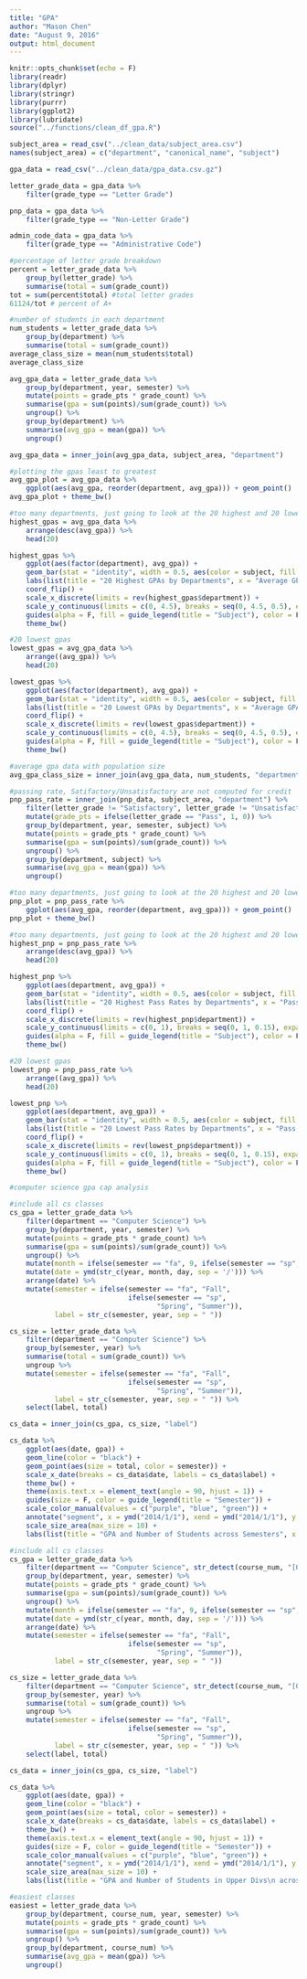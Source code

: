 ```yaml
---
title: "GPA"
author: "Mason Chen"
date: "August 9, 2016"
output: html_document
---
```


```r
knitr::opts_chunk$set(echo = F)
library(readr)
library(dplyr)
library(stringr)
library(purrr)
library(ggplot2)
library(lubridate)
source("../functions/clean_df_gpa.R")
```

```r
subject_area = read_csv("../clean_data/subject_area.csv")
names(subject_area) = c("department", "canonical_name", "subject")

gpa_data = read_csv("../clean_data/gpa_data.csv.gz")

letter_grade_data = gpa_data %>%
    filter(grade_type == "Letter Grade")

pnp_data = gpa_data %>%
    filter(grade_type == "Non-Letter Grade")

admin_code_data = gpa_data %>%
    filter(grade_type == "Administrative Code")
```

```r
#percentage of letter grade breakdown
percent = letter_grade_data %>%
    group_by(letter_grade) %>%
    summarise(total = sum(grade_count))
tot = sum(percent$total) #total letter grades
61124/tot # percent of A+
```


```r
#number of students in each department
num_students = letter_grade_data %>%
    group_by(department) %>%
    summarise(total = sum(grade_count))
average_class_size = mean(num_students$total)
average_class_size
```

```r
avg_gpa_data = letter_grade_data %>%
    group_by(department, year, semester) %>%
    mutate(points = grade_pts * grade_count) %>%
    summarise(gpa = sum(points)/sum(grade_count)) %>%
    ungroup() %>%
    group_by(department) %>%
    summarise(avg_gpa = mean(gpa)) %>%
    ungroup()

avg_gpa_data = inner_join(avg_gpa_data, subject_area, "department")

#plotting the gpas least to greatest
avg_gpa_plot = avg_gpa_data %>%
    ggplot(aes(avg_gpa, reorder(department, avg_gpa))) + geom_point()
avg_gpa_plot + theme_bw()

#too many departments, just going to look at the 20 highest and 20 lowest gpas
highest_gpas = avg_gpa_data %>%
    arrange(desc(avg_gpa)) %>%
    head(20)

highest_gpas %>%
    ggplot(aes(factor(department), avg_gpa)) + 
    geom_bar(stat = "identity", width = 0.5, aes(color = subject, fill = subject, alpha = 0.4)) + 
    labs(list(title = "20 Highest GPAs by Departments", x = "Average GPA", y = "Department")) +
    coord_flip() +
    scale_x_discrete(limits = rev(highest_gpas$department)) +
    scale_y_continuous(limits = c(0, 4.5), breaks = seq(0, 4.5, 0.5), expand = c(0, 0)) +
    guides(alpha = F, fill = guide_legend(title = "Subject"), color = F) +
    theme_bw()

#20 lowest gpas
lowest_gpas = avg_gpa_data %>%
    arrange((avg_gpa)) %>%
    head(20)

lowest_gpas %>%
    ggplot(aes(factor(department), avg_gpa)) + 
    geom_bar(stat = "identity", width = 0.5, aes(color = subject, fill = subject, alpha = 0.4)) + 
    labs(list(title = "20 Lowest GPAs by Departments", x = "Average GPA", y = "Department")) +
    coord_flip() +
    scale_x_discrete(limits = rev(lowest_gpas$department)) +
    scale_y_continuous(limits = c(0, 4.5), breaks = seq(0, 4.5, 0.5), expand = c(0, 0)) +
    guides(alpha = F, fill = guide_legend(title = "Subject"), color = F) + 
    theme_bw()

#average gpa data with population size
avg_gpa_class_size = inner_join(avg_gpa_data, num_students, "department")
```

```r
#passing rate, Satifactory/Unsatisfactory are not computed for credit
pnp_pass_rate = inner_join(pnp_data, subject_area, "department") %>%
    filter(letter_grade != "Satisfactory", letter_grade != "Unsatisfactory") %>%
    mutate(grade_pts = ifelse(letter_grade == "Pass", 1, 0)) %>%
    group_by(department, year, semester, subject) %>%
    mutate(points = grade_pts * grade_count) %>%
    summarise(gpa = sum(points)/sum(grade_count)) %>%
    ungroup() %>%
    group_by(department, subject) %>%
    summarise(avg_gpa = mean(gpa)) %>%
    ungroup()

#too many departments, just going to look at the 20 highest and 20 lowest pass rates
pnp_plot = pnp_pass_rate %>%
    ggplot(aes(avg_gpa, reorder(department, avg_gpa))) + geom_point()
pnp_plot + theme_bw()

#too many departments, just going to look at the 20 highest and 20 lowest gpas
highest_pnp = pnp_pass_rate %>%
    arrange(desc(avg_gpa)) %>%
    head(20)

highest_pnp %>%
    ggplot(aes(department, avg_gpa)) + 
    geom_bar(stat = "identity", width = 0.5, aes(color = subject, fill = subject, alpha = 0.4)) + 
    labs(list(title = "20 Highest Pass Rates by Departments", x = "Pass Percentage", y = "Department")) +
    coord_flip() +
    scale_x_discrete(limits = rev(highest_pnp$department)) +
    scale_y_continuous(limits = c(0, 1), breaks = seq(0, 1, 0.15), expand = c(0, 0)) +
    guides(alpha = F, fill = guide_legend(title = "Subject"), color = F) +
    theme_bw()

#20 lowest gpas
lowest_pnp = pnp_pass_rate %>%
    arrange((avg_gpa)) %>%
    head(20)

lowest_pnp %>%
    ggplot(aes(department, avg_gpa)) + 
    geom_bar(stat = "identity", width = 0.5, aes(color = subject, fill = subject, alpha = 0.4)) + 
    labs(list(title = "20 Lowest Pass Rates by Departments", x = "Pass Percentage", y = "Department")) +
    coord_flip() +
    scale_x_discrete(limits = rev(lowest_pnp$department)) +
    scale_y_continuous(limits = c(0, 1), breaks = seq(0, 1, 0.15), expand = c(0, 0)) +
    guides(alpha = F, fill = guide_legend(title = "Subject"), color = F) +
    theme_bw()
```

```r
#computer science gpa cap analysis

#include all cs classes
cs_gpa = letter_grade_data %>%
    filter(department == "Computer Science") %>%
    group_by(department, year, semester) %>%
    mutate(points = grade_pts * grade_count) %>%
    summarise(gpa = sum(points)/sum(grade_count)) %>%
    ungroup() %>%
    mutate(month = ifelse(semester == "fa", 9, ifelse(semester == "sp", 1, 5)), day = 1) %>%
    mutate(date = ymd(str_c(year, month, day, sep = '/'))) %>%
    arrange(date) %>%
    mutate(semester = ifelse(semester == "fa", "Fall", 
                             ifelse(semester == "sp", 
                                    "Spring", "Summer")),
           label = str_c(semester, year, sep = " "))

cs_size = letter_grade_data %>%
    filter(department == "Computer Science") %>%
    group_by(semester, year) %>%
    summarise(total = sum(grade_count)) %>%
    ungroup %>%
    mutate(semester = ifelse(semester == "fa", "Fall", 
                             ifelse(semester == "sp", 
                                    "Spring", "Summer")),
           label = str_c(semester, year, sep = " ")) %>%
    select(label, total)

cs_data = inner_join(cs_gpa, cs_size, "label")    

cs_data %>%
    ggplot(aes(date, gpa)) + 
    geom_line(color = "black") +
    geom_point(aes(size = total, color = semester)) +
    scale_x_date(breaks = cs_data$date, labels = cs_data$label) +
    theme_bw() +
    theme(axis.text.x = element_text(angle = 90, hjust = 1)) +
    guides(size = F, color = guide_legend(title = "Semester")) +
    scale_color_manual(values = c("purple", "blue", "green")) +
    annotate("segment", x = ymd("2014/1/1"), xend = ymd("2014/1/1"), y = min(cs_data$gpa), yend = max(cs_data$gpa), colour = "red") +
    scale_size_area(max_size = 10) +
    labs(list(title = "GPA and Number of Students across Semesters", x = "Semester", y = "Average GPA"))
```

```r
#include all cs classes
cs_gpa = letter_grade_data %>%
    filter(department == "Computer Science", str_detect(course_num, "[0-9]{3,}")) %>%
    group_by(department, year, semester) %>%
    mutate(points = grade_pts * grade_count) %>%
    summarise(gpa = sum(points)/sum(grade_count)) %>%
    ungroup() %>%
    mutate(month = ifelse(semester == "fa", 9, ifelse(semester == "sp", 1, 5)), day = 1) %>%
    mutate(date = ymd(str_c(year, month, day, sep = '/'))) %>%
    arrange(date) %>%
    mutate(semester = ifelse(semester == "fa", "Fall", 
                             ifelse(semester == "sp", 
                                    "Spring", "Summer")),
           label = str_c(semester, year, sep = " "))

cs_size = letter_grade_data %>%
    filter(department == "Computer Science", str_detect(course_num, "[0-9]{3,}")) %>%
    group_by(semester, year) %>%
    summarise(total = sum(grade_count)) %>%
    ungroup %>%
    mutate(semester = ifelse(semester == "fa", "Fall", 
                             ifelse(semester == "sp", 
                                    "Spring", "Summer")),
           label = str_c(semester, year, sep = " ")) %>%
    select(label, total)

cs_data = inner_join(cs_gpa, cs_size, "label")

cs_data %>%
    ggplot(aes(date, gpa)) + 
    geom_line(color = "black") +
    geom_point(aes(size = total, color = semester)) +
    scale_x_date(breaks = cs_data$date, labels = cs_data$label) +
    theme_bw() +
    theme(axis.text.x = element_text(angle = 90, hjust = 1)) +
    guides(size = F, color = guide_legend(title = "Semester")) +
    scale_color_manual(values = c("purple", "blue", "green")) +
    annotate("segment", x = ymd("2014/1/1"), xend = ymd("2014/1/1"), y = min(cs_data$gpa), yend = max(cs_data$gpa), colour = "red") +
    scale_size_area(max_size = 10) +
    labs(list(title = "GPA and Number of Students in Upper Divs\n across Semesters", x = "Semester", y = "Average GPA"))
```

```r
#easiest classes
easiest = letter_grade_data %>%
    group_by(department, course_num, year, semester) %>%
    mutate(points = grade_pts * grade_count) %>%
    summarise(gpa = sum(points)/sum(grade_count)) %>%
    ungroup() %>%
    group_by(department, course_num) %>%
    summarise(avg_gpa = mean(gpa)) %>%
    ungroup()
```

